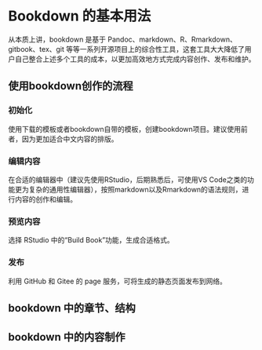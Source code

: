 # Bookdown 的基本用法 {#basic}

从本质上讲，bookdown 是基于 Pandoc、markdown、R、Rmarkdown、gitbook、tex、git 等等一系列开源项目上的综合性工具，这套工具大大降低了用户自己整合上述多个工具的成本，以更加高效地方式完成内容创作、发布和维护。

## 使用bookdown创作的流程

### 初始化

使用下载的模板或者bookdown自带的模板，创建bookdown项目。建议使用前者，因为更加适合中文内容的排版。

### 编辑内容

在合适的编辑器中（建议先使用RStudio，后期熟悉后，可使用VS Code之类的功能更为复杂的通用性编辑器），按照markdown以及Rmarkdown的语法规则，进行内容的创作和编辑。

### 预览内容

选择 RStudio 中的“Build Book”功能，生成合适格式。

### 发布

利用 GitHub 和 Gitee 的 page 服务，可将生成的静态页面发布到网络。

## bookdown 中的章节、结构

## bookdown 中的内容制作
